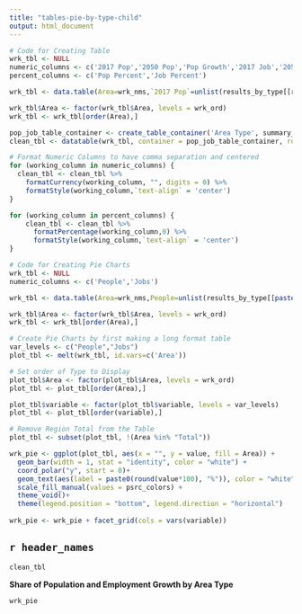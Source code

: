 ```yaml
---
title: "tables-pie-by-type-child"
output: html_document
---
```

```r

# Code for Creating Table
wrk_tbl <- NULL
numeric_columns <- c('2017 Pop','2050 Pop','Pop Growth','2017 Job','2050 Job','Job Growth')
percent_columns <- c('Pop Percent','Job Percent')

wrk_tbl <- data.table(Area=wrk_nms,`2017 Pop`=unlist(results_by_type[[r1]]),`2050 Pop`=unlist(results_by_type[[r2]]),`Pop Growth`=unlist(results_by_type[[r3]]),`Pop Percent`=unlist(results_by_type[[r4]]),`2017 Job`=unlist(results_by_type[[r5]]),`2050 Job`=unlist(results_by_type[[r6]]),`Job Growth`=unlist(results_by_type[[r7]]),`Job Percent`=unlist(results_by_type[[r8]]))

wrk_tbl$Area <- factor(wrk_tbl$Area, levels = wrk_ord)
wrk_tbl <- wrk_tbl[order(Area),]

pop_job_table_container <- create_table_container('Area Type', summary_attributes, summary_columns)
clean_tbl <- datatable(wrk_tbl, container = pop_job_table_container, rownames = FALSE, options = list(pageLength = 15, columnDefs = list(list(className = 'dt-center', targets =1:8))))

# Format Numeric Columns to have comma separation and centered
for (working_column in numeric_columns) {
  clean_tbl <- clean_tbl %>% 
    formatCurrency(working_column, "", digits = 0) %>%
    formatStyle(working_column,`text-align` = 'center')
}

for (working_column in percent_columns) {
    clean_tbl <- clean_tbl %>% 
      formatPercentage(working_column,0) %>%
      formatStyle(working_column,`text-align` = 'center')
}

# Code for Creating Pie Charts
wrk_tbl <- NULL
numeric_columns <- c('People','Jobs')

wrk_tbl <- data.table(Area=wrk_nms,People=unlist(results_by_type[[paste0(alternatives[[1]][[2]],"_share_pop_change_by_",wrk_id,"_",summary_geo)]]),Jobs=unlist(results_by_type[[paste0(alternatives[[1]][[2]],"_share_job_change_by_",wrk_id,"_",summary_geo)]]))

wrk_tbl$Area <- factor(wrk_tbl$Area, levels = wrk_ord)
wrk_tbl <- wrk_tbl[order(Area),]

# Create Pie Charts by first making a long format table
var_levels <- c("People","Jobs")
plot_tbl <- melt(wrk_tbl, id.vars=c('Area'))

# Set order of Type to Display
plot_tbl$Area <- factor(plot_tbl$Area, levels = wrk_ord)
plot_tbl <- plot_tbl[order(Area),]

plot_tbl$variable <- factor(plot_tbl$variable, levels = var_levels)
plot_tbl <- plot_tbl[order(variable),]

# Remove Region Total from the Table
plot_tbl <- subset(plot_tbl, !(Area %in% "Total"))

wrk_pie <- ggplot(plot_tbl, aes(x = "", y = value, fill = Area)) +
  geom_bar(width = 1, stat = "identity", color = "white") +
  coord_polar("y", start = 0)+
  geom_text(aes(label = paste0(round(value*100), "%")), color = "white", position = position_stack(vjust = 0.5))+
  scale_fill_manual(values = psrc_colors) +
  theme_void()+
  theme(legend.position = "bottom", legend.direction = "horizontal")
  
wrk_pie <- wrk_pie + facet_grid(cols = vars(variable))
```

## `r header_names`

```r
clean_tbl
```

**Share of Population and Employment Growth by Area Type**

```r
wrk_pie
```